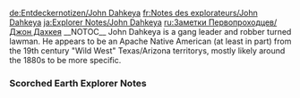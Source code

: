 <noinclude>
{{Include}}
{{ambox
| color = yellow
| icon = Carbonemys.png
| type = If you came directly to this page you can find the other Explorer Notes on page [[Explorer Notes]].
| info =
}}
[[de:Entdeckernotizen/John Dahkeya]]
[[fr:Notes des explorateurs/John Dahkeya]]
[[ja:Explorer Notes/John Dahkeya]]
[[ru:Заметки Первопроходцев/Джон Дахкея]]
{{MissingTranslations|es|it|pl|pt-br|th}}
</noinclude>__NOTOC__
John Dahkeya is a gang leader and robber turned lawman. He appears to be an Apache Native American (at least in part) from the 19th century "Wild West" Texas/Arizona territorys, mostly likely around the 1880s to be more specific.

<div class="toccolours mw-collapsible mw-collapsed" style="background: none; border: none;">
===Scorched Earth Explorer Notes===
<div class="mw-collapsible-content">
{{Explorer Note
| title = Dahkeya Note #1 (Scorched Earth)
| transcript = Old habits die hard. I suppose I'm living proof.<br/><br/>I woke up stark naked who knows where with who knows what lodged in my arm, but just weeks later and I’m already back to robbing folks at gunpoint. This place may not be Texas or the Arizona Territory, but I’m the same John Dahkeya.<br/><br/>I don’t know why that makes me restless. I didn’t mind this life before, but then I didn’t exactly choose it. I just stumbled into it, or at least that’s what I told myself. So much for that. Maybe this is just who I am.
| author = John Dahkeya
| icon = NoteDahkeya.png
}}

{{Explorer Note
| title = Dahkeya Note #2 (Scorched Earth)
| transcript = Sometimes the pennies a man won’t part with willingly are worth less than the words he’ll share with any stranger. Some of my new partners don’t see that.<br/><br/>Blondie’s particularly blind to it. He’s always looking for an excuse to pull the trigger, and he’s stubborn as hell. He even still gets mad we call him Blondie, as if any of us can pronounce that name of his.<br/><br/>But if Blondie were calling the shots, that hunter wouldn’t have told us about the group gathering to the southeast, and they’ll have a lot more for the taking than animal hides.
| author = John Dahkeya
| icon = NoteDahkeya.png
}}

{{Explorer Note
| title = Dahkeya Note #3 (Scorched Earth)
| transcript = I can’t believe how easy this was. There weren’t many guards here to begin with, and the few they’ve got are more likely to shoot you a smile than a bullet. We just walked right in.<br/><br/>The settlement is even bigger than we expected. It’s impressive, protection aside. Everyone working together to build their own little paradise, not that it’ll last. If you ask them, they’ll credit their leader, a woman called Raia.<br/><br/>The others have spread out to find where the supplies are stored, but I’m feeling curious. Maybe I’ll go find this mystery woman. Might be interesting.
| author = John Dahkeya
| icon = NoteDahkeya.png
}}

{{Explorer Note
| title = Dahkeya Note #4 (Scorched Earth)
| transcript = I don’t know what brought me to this desert. My old man would say it was the spirits of our ancestors. Other folks might say God. Whatever it was, after talking to that woman, I realize now that I’ve been wasting what it’s given to me.<br/><br/>I have no history here. There are no posters showing off my sneering face, no posses hunting me. I can be any man I choose. So today, I’m making a choice – the folks here don’t deserve to be robbed. What they deserve is protection, and I’m the man to protect them.<br/><br/>Hell, maybe they’ll even call me Sheriff.
| author = John Dahkeya
| icon = NoteDahkeya.png
}}

{{Explorer Note
| title = Dahkeya Note #5 (Scorched Earth)
| transcript = Blondie didn't approve of my decision. I've never been very good at persuasion, so I let my pistol make my case. The others saw it my way after that.<br/><br/>Convincing Raia was a lot less trouble. She knew the settlement's guards weren't exactly the cream of the crop, and that if I'd wanted trouble, I'd have already made it. When Raia talks, people listen. I can tell that much from watching her, but in a lawless place like this, words aren't enough. It didn't take long for us to come to terms.<br/><br/>Well, I suppose I'd better inspect the troops. Maybe a few of them can shoot.
| author = John Dahkeya
| icon = NoteDahkeya.png
}}

{{Explorer Note
| title = Dahkeya Note #6 (Scorched Earth)
| transcript = Now I know how the old man felt while he was teaching me how to hunt. We stopped seeing eye to eye even before I left the tribe, but I'll always thank him for the time he spent telling me the same damn things over and over again. Must have drove him wold inside, but he never showed it.<br/><br/>Hasn't been easy to imitate that patience. Half of this sorry bunch is green as grass, and the half that isn't would rather hold a spear than a gun. At least they're improving, even if it's at the speed of molasses.<br/><br/>Her highness stops by on occasion, but thankfully it's just for a gander. This'd be even harder with distractions.
| author = John Dahkeya
| icon = NoteDahkeya.png
}}

{{Explorer Note
| title = Dahkeya Note #7 (Scorched Earth)
| transcript = My patchwork posse had their first real test today. Some of our gatherers ran into those big lizards a few miles west of the village, and one of them managed to come call for help. Luckily the others had tucked themselves away in an outcropping and we got everyone back safe and sound.<br/><br/>Well, except for the Frenchman. He forgot that when you shoot at those big bastards, they'll shoot right back. Took them hours to get those barbs out of his arm.<br/><br/>When we got back, I think I heard the words thank you more than any other day in my life. I didn't real know what to say in return.
| author = John Dahkeya
| icon = NoteDahkeya.png
}}

{{Explorer Note
| title = Dahkeya Note #8 (Scorched Earth)
| transcript = The townsfolk may be grateful for my protection, but that doesn't mean they like me. I don't mind. If they're looking for social graces, they ought to find her highness.<br/><br/>Raia hates that nickname. She thinks I'm calling her stuck up, and I suppose I am. Just a little. Can't imagine the woman's hands ever saw callus before she got here.<br/><br/>That's not the whole of it, though. Take this business with that tower. She's got folks from all sorts of places praying to the dam* thing, and she never really asked them to. They just want to follow her lead. It's like she's wearing an invisible crown. Can't decide wether that's comforting or concerning.
| author = John Dahkeya
| icon = NoteDahkeya.png
}}

{{Explorer Note
| title = Dahkeya Note #9 (Scorched Earth)
| transcript = My band of misfit lawmen may finally be coming together. It's been a whole week since someone shot themselves in the leg or pissed their britches over a raptor. Maybe I'll finally be able to get some decent shut eye.<br/><br/>Probably too much to hope for. Every day, Nosti grows a little bigger and I have a few more problems to solve. These giant bugs from the other day, for example. Found two of them playing around with a pickaxe a few miles north of the river. I've never heard of any animals using tools, not outside of the legends the elders used to tell about Big Owl and Coyote. Doesn't seem natural. 
| author = John Dahkeya
| icon = NoteDahkeya.png
}}

{{Explorer Note
| title = Dahkeya Note #10 (Scorched Earth)
| transcript = Something damaged a water pipe outside of town yesterday, and when a crew went to repair it, they were attacked by a whole mess of mantises. My boys and I drove them off, but we were too late to save the engineers.<br/><br/>I know it sounds crazy, but I think those mantises cut through that pipe on purpose to draw us out. If I'm right, then I'm more concerned about them than anything.<br/><br/>In the stories about Big Owl and Coyote, Big Owl was the huge, scary one, but Coyote was more dangerous because he was clever. He'd trick man and monster alike, and everyone feared him. I never believed those stories, but I sure remember the lesson.
| author = John Dahkeya
| icon = NoteDahkeya.png
}}

{{Explorer Note
| title = Dahkeya Note #11 (Scorched Earth)
| transcript = I was worried that Raia would fight some of the new precautions my boys have been taking, but I guess I've earned a looser leash. I suppose I ought to lay off the "highness" talk then. Seems only fair.<br/><br/>The other day we even shot the breeze a little. First time we've talked about something besides what needs doing. Seems we're both a little worn out.<br/><br/>Unlike me, she's used to being respectable and responsible, but being in charge means everyone wants your time and attention.<br/><br/>This place hasn't been easy on either of us or anyone else, but I'm still kicking so far. Come what may, I don't plan on stopping.
| author = John Dahkeya
| icon = NoteDahkeya.png
}}

{{Explorer Note
| title = Dahkeya Note #12 (Scorched Earth)
| transcript = Something like this was bound to happen one day. The bigger the town gets, the more value Raia has to it, and what happens to valuable things? People try to steal them.<br/><br/>It wasn't a bad idea, holding her for ransom like that. Too bad for those raiders this is my town.<br/><br/>I picked most of them off with a rifle as they tried to force her onto a pack animal, and my men finished a few others as they fled. One tried surrendering, but I had to send a message. If you pull a stunt like that in my goddamn town, you wont get any mercy. Not a single shred of it.
| author = John Dahkeya
| icon = NoteDahkeya.png
}}

{{Explorer Note
| title = Dahkeya Note #13 (Scorched Earth)
| transcript = That woman's got some nerve. I save her hide and the next day, Raia's scolding me for putting down a "defenseless" kidnapper. Hardly even thanked me first.<br/><br/>What did she expect me to do? Give him free room and board for the rest of his days? Let him go so he can tell every bandit in the desert how soft we are?<br/><br/>I told her that if she didn't like the way I protected her then she can protect herself. Should have kept my damn mouth shut. Now I'm stuck teaching her how to shoot three times a week. Gonna be at it forever, too. She couldn't hit a bison's äss from five paces.
| author = John Dahkeya
| icon = NoteDahkeya.png
}}

{{Explorer Note
| title = Dahkeya Note #14 (Scorched Earth)
| transcript = I do believe that my pupil is the first dead eye Egyptian priestess the world's ever seen. It took a few months but Raia's too stubborn to quit.<br/><br/>I shouldn't have been so hard on her. Trying to keep your faith and traditions in a dog eat dog world isn't easy. HeIl I couldn't even do it myself, and that was before giant lizards were looking to take a bite out of my backside. <br/><br/>During one lesson, she told me this story about how her goddess had a nice side and a nasty one. I think she meant something else, but the way I see it we're the goddess. She's nice, I'm nasty, and we keep each other in check.
| author = John Dahkeya
| icon = NoteDahkeya.png
}}

{{Explorer Note
| title = Dahkeya Note #15 (Scorched Earth)
| transcript = Even after all this time in Nasti, I have trouble sleeping in the same bed every night. Sometimes I'll just toss and turn until I give up and go to sleep beneath the stars.<br/><br/>Hell, I'm not sure we ever slept in (the) same spot twice back in the Russo gang. Thought I'd live that way forever, wild and free like Doc Russo. Probably die guns blazing like him too. Sounded better to me than withering away with the rest of my tribe as the world passed us by.<br/><br/>I don't think Doc would recognize me now. I'm not the "Apache nephew" he taught to read and shoot. Matter of fact, if he were here, I'd probably have to shoot him.
| author = John Dahkeya
| icon = NoteDahkeya.png
}}

{{Explorer Note
| title = Dahkeya Note #16 (Scorched Earth)
| transcript = I expected those mantises to come back, but not like this. They came at the village from two sides at the same time, and the way they moved... they were more coordinated than any wolf pack. They worked together like men would.<br/><br/>Took nearly half a day to fend them off, and they didn't leave us without scars. If attacks like this become common, we're going to be in a heap of trouble, so I've decided to round up my best men to track these monsters down. We've got to at least find out where they're coming from.
| author = John Dahkeya
| icon = NoteDahkeya.png
}}

{{Explorer Note
| title = Dahkeya Note #17 (Scorched Earth)
| transcript = We've been tracking these damn things for ages. I can't believe the traveled so far just to attack us. Something like that has to be deliberate. I already knew these bugs were smart, but if they're that determined to kill us, then we've got to wipe them out here and now.<br/><br/>That's easier said than done. There's a whole mess of them here. Can't say I've heard of any mantises living in a group like this, but I'm no expert when it comes to animals. Certainly not in this crazy place.<br/><br/>At any rate, I've got to come up with some kind of plan. Shooting them one by one won't do the trick.
| author = John Dahkeya
| icon = NoteDahkeya.png
}}

{{Explorer Note
| title = Dahkeya Note #18 (Scorched Earth)
| transcript = I'm glad I decided to take Sasha with me. The Russian showed up in Nosty less than a month ago, but she already knew her way around a gun. Says she learned it in a place called Gru. Never heard of it, but apperently they teach you all sorts of tricks there like how to make bombs more powerful than dynamite.<br/><br/>The caves the mantises are holed up in are filled with sulfur, so if we set Sasha's bombs in the right spot, we should be able to wipe them all out at once...provided we can shoot our way in and out without becoming mantis chow.<br/><br/>Well "Captain," time to earn your title.
| author = John Dahkeya
| icon = NoteDahkeya.png
}}

{{Explorer Note
| title = Dahkeya Note #19 (Scorched Earth)
| transcript = I can't recall the journey back to town, but I remember the caverns. The mantises didn't take too kindly to our intrusion. Took half my men with them before we blew them to hell.<br/><br/>Well, most of them. One came at us while we were celebrating and I pushed Sasha out of the way like a damn fool. Nearly got myself skewered.<br/><br/>Now Raia's got me all cooped up until I finish recovering. Threatened to tie me to the bed if I tried to leave. I'd probably drive myself nuts if she didn't keep me company so often. She was even here when I first woke up. I admit, I was glad to see the sight.
| author = John Dahkeya
| icon = NoteDahkeya.png
}}

{{Explorer Note
| title = Dahkeya Note #20 (Scorched Earth)
| transcript = How long have I wanted this? I can't place it exactly, but it feels like I always have. I suppose that's how I know it's right.<br/><br/>It's not just that Raia's beautiful. I've known beautiful women before, but I never got the same feeling when I looked at them. I never felt this at home around them, or anyone for that matter. What happened between us when I was stuck in that room, it wasn't a heat of the moment decision. At least I don't think.<br/><br/>All I know is that now, I don't mind sleeping in the same bed every night. Not anymore.
| author = John Dahkeya
| icon = NoteDahkeya.png
}}

{{Explorer Note
| title = Dahkeya Note #21 (Scorched Earth)
| transcript = Maybe I should change my name again. Seems fitting. I started calling myself John about a week after joining up with Doc Russo. The others never called me Dahkeya anyway, so I figured they may as well call me by a name I chose myself.<br/><br/>That was part of it, but I think that deep down, I also knew that the boy who earned the name Dahkeya was gone for good. Now I think the outlaw named John Dahkeya is gone too, so it would make sense to call myself something else.<br/><br/>Then again, that may just confuse folks. Probably not worth the hassle. Besides, I kind of like the way it sounds with an Egyptian accent.
| author = John Dahkeya
| icon = NoteDahkeya.png
}}

{{Explorer Note
| title = Dahkeya Note #22 (Scorched Earth)
| transcript = Things have been quiet for a while now. Downright pleasant, even. At least, that was the case until one of our hunting parties went missing about five days ago. Well they're not missing anymore, at least what's left of them.<br/><br/>We scoured every inch of their camp and still can't figure out who attacked them. There aren't many prints from animals, and what ones we found aren't like any creature I've seen. There are scorch marks aplenty, though. Maybe it was a group of raiders with some of those new, flame spewing weapons that I've heard tell about?<br/><br/>Whoever it was, I'll see it to it that they live just long enough to regret it.
| author = John Dahkeya
| icon = NoteDahkeya.png
}}

{{Explorer Note
| title = Dahkeya Note #23 (Scorched Earth)
| transcript = We finally tracked down our culprit this morning, and damn was he one big, mean son of a gun. He had wings like a bat, a head like lizard and spat fire from his mouth. I've never seen anything like it, not even here. Fortunately, anything will die if you put enough bullets in its head.<br/><br/>One of my men called it a wyvern, but he'd never actually seen one before. Said it was just a legend. No one in town had seen one either.<br/><br/>So where'd it come from? Did it just suddenly fly here from parts unknown? This whole affair doesn't sit right with me. Gives me a bad feeling.
| author = John Dahkeya
| icon = NoteDahkeya.png
}}

{{Explorer Note
| title = Dahkeya Note #24 (Scorched Earth)
| transcript = Folks have been spotting a lot more of these wyvern creatures, and they're not just throwing fire every which way, either. Some spit lightning or acid.<br/><br/>On top of that, those big pillars are acting funny. I checked with Sasha, since she doesn't buy into that Hathor business, and she sees it too. It's making me restless. Between this and the mantises, it's starting to feel like this place wants us gone.<br/><br/>I know that can't be right. There were no spirits of the land to stop the frontiersman back home, and there are none here. Still, I should talk to Raia. If that tower's dangerous, she shouldn't be worshipping it.
| author = John Dahkeya
| icon = NoteDahkeya.png
}}

{{Explorer Note
| title = Dahkeya Note #25 (Scorched Earth)
| transcript = I shouldn't have expected her to listen. Raia's kept her faith this long, so there was no way a few wyverns and a talking to were going to change that, even if that talking to came from me.<br/><br/>Still, I'm not about to take any chances. Whether it's wyverns, mantises or giant towers, nothing's harming this town and it's especially not harming her. Her prayer groups are getting extra guards and I don't care if she likes it.<br/><br/>I expect she won't. In fact, I'll probably have to sleep under the stars for the for the next few nights. Oh well. I suppose that's what you'd call a "long-term investment".
| author = John Dahkeya
| icon = NoteDahkeya.png
}}

{{Explorer Note
| title = Dahkeya Note #26 (Scorched Earth)
| transcript = For all my caution, I could have never prepared for this.<br/><br/>Yesterday, the towers started flashing and glowing like a damn lightning storm. When I saw that, I saddled up one of our cats and went to find Raia as fast as I could. Within minutes, the ground was crumbling beneath us, like the land was trying to swallow the Nosti whole.<br/><br/>Once I swung Raia up onto the saddle, I had to ride like a man possessed, our cat leaping across broken buildings as they slipped into the ground. Even then we barely made it, but we're the only ones. I spotted Sasha hanging onto a ledge as we escaped, but I couldn't get to him in time.<br/><br/>We're all that's left.
| author = John Dahkeya
| icon = NoteDahkeya.png
}}

{{Explorer Note
| title = Dahkeya Note #27 (Scorched Earth)
| transcript = I wish I were better with words. I just don't know what to tell Raia after all that's happened. A loss like that is always going to ache, but nothing I do or say seems to ease the hurt at all. You know things are ugly when I'm the optimistic one.<br/><br/>For now, I've just got to keep us focused on staying alive, step by step. We're going back to the basics: finding water, finding food and finding shelter. This snaggletoothed cat and I are all she's got left, and that means I've got to be steady for her. Somehow, we'll make it through this.
| author = John Dahkeya
| icon = NoteDahkeya.png
}}

{{Explorer Note
| title = Dahkeya Note #28 (Scorched Earth)
| transcript = So far so good. The cat has helped keep the critters away, so I've conserved ammunition, and we're all stocked up on supplies. For the immediate future, I'd say we're safe and secure.<br/><br/>Further than "immediate" though? I'm not so sure. Neither of us are builders, and there are bigger, tougher animals than long-toothed cats out there. Eventually we'll need to find some new friends. Nosti was the biggest settlement in the desert, but it couldn't have been the only one.<br/><br/>I'd heard rumors that a hunting party had seen some buildings to the west. Sounds like as good a place to start as any.
| author = John Dahkeya
| icon = NoteDahkeya.png
}}

{{Explorer Note
| title = Dahkeya Note #29 (Scorched Earth)
| transcript = Damn it all to hell! I had everything under control. We were going to make it, but I just had to go searching for that town. What a stupid, bone-headed decision!<br/><br/>It's not that the rumor was wrong. There are buildings, all right: crumbling, abandoned buildings that are half-buried in sand...and home to a group of damned wyverns that attacked us on the way in. We managed to give them the slip by taking shelter in this big, circular building, but they've been circling it ever since.<br/><br/>We've got enough supplies for nearly a week. Hopefully they'll lose interest before we start to run dry.
| author = John Dahkeya
| icon = NoteDahkeya.png
}}

{{Explorer Note
| title = Dahkeya Note #30 (Scorched Earth)
| transcript = The wyverns haven't left. They're fixated on us. Well if they want me so bad, they'll get it. I'm not foolhardy enough to fight them on my own, but I can at least insist that Raia take our mount. If things go south, then she'll have a chance to run.<br/><br/>Raia, if that happens and you're reading this, don't go crying on my account. The time we've had is more than I could have hoped for. Besides, it'd be downright selfish of me to keep you to myself when you've got so much to offer the world.<br/><br/>As for me, I've only got one true talent, and those ugly, overgrown lizards will find out just what that is when I drag them to hell.
| author = John Dahkeya
| icon = NoteDahkeya.png
}}</div>
</div>
